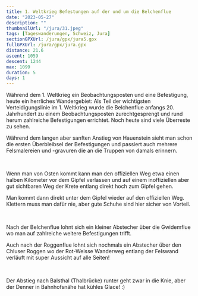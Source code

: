 ```yaml
---
title: 1. Weltkrieg Befestungen auf der und um die Belchenflue
date: "2023-05-27"
description: ""
thumbnailUrl: "/jura/31.jpeg"
tags: [Tageswanderungen, Schweiz, Jura]
sectionGPXUrl: /jura/gpx/jura5.gpx
fullGPXUrl: /jura/gpx/jura.gpx
distance: 21.6
ascent: 1059
descent: 1244
max: 1099
duration: 5
days: 1
---
```


Während dem 1. Weltkrieg ein Beobachtungsposten und eine Befestigung, heute ein herrliches Wandergebiet: Als Teil der wichtigsten Verteidigungslinie im 1. Weltkrieg wurde die Belchenflue anfangs 20. Jahrhundert zu einem Beobachtungsposten zurechtgesprengt und rund herum zahlreiche Befestigungen errichtet. Noch heute sind viele Überreste zu sehen.

Während dem langen aber sanften Anstieg von Hauenstein sieht man schon die ersten Überbleibsel der Befestigungen und passiert auch mehrere Felsmalereien und -gravuren die an die Truppen von damals erinnern.

<Img imageUrl="/jura/31.jpeg" description="Alte Panzersperren?" />
<Img imageUrl="/jura/32.jpeg" description="Bunker am Wegrand" />
<Img
	imageUrl="/jura/33.jpeg"
	description="Die Zürcher mussten schon damals überall ihr Revier markieren ;)"
/>

Wenn man von Osten kommt kann man den offiziellen Weg etwa einen halben Kilometer vor dem Gipfel verlassen und auf einem inoffiziellen aber gut sichtbaren Weg der Krete entlang direkt hoch zum Gipfel gehen.

Man kommt dann direkt unter dem Gipfel wieder auf den offiziellen Weg. Klettern muss man dafür nie, aber gute Schuhe sind hier sicher von Vorteil.

<Img imageUrl="/jura/34.jpeg" description="Die Belchenflue von unten" />
<Img
	imageUrl="/jura/35.jpeg"
	description="Aussicht nach Osten. Hinten rechts sieht man den Lägern wo der Jura-Höhenweg beginnt!"
/>
<Img imageUrl="/jura/36.jpeg" description="" />

Nach der Belchenflue lohnt sich ein kleiner Abstecher über die Gwidemflue wo man auf zahlreiche weitere Befestigungen trifft.

Auch nach der Roggenflue lohnt sich nochmals ein Abstecher über den Chluser Roggen wo der Rot-Weisse Wanderweg entlang der Felswand verläuft mit super Aussicht auf alle Seiten!

<Img
	imageUrl="/jura/37.jpeg"
	description="Alte Befestigung auf der Gwidemflue"
/>
<Img imageUrl="/jura/38.jpeg" description="Aussicht vom Chluser Roggen" />

Der Abstieg nach Balsthal (Thalbrücke) runter geht zwar in die Knie, aber der Denner in Bahnhofsnähe hat kühles Glace! :)
